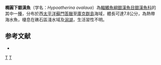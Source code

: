 {{Speciesbox 
| status = NE
| status_system = IUCN3.1
| taxon = Hypoatherina ovalaua
| authority = [[Herre|Herre]], 1935
| synonyms = *''Atherina ovalaua'' <small>Herre, 1935</small>
*''Allanetta ovalaua'' <small>Herre, 1935</small>
}}
'''橢圓下銀漢魚'''（学名：''Hypoatherina ovalaua''）為[[輻鰭魚綱|輻鰭魚綱]][[銀漢魚目|銀漢魚目]][[銀漢魚科|銀漢魚科]]的其中一[[種|種]]，分布於西[[太平洋|太平洋]][[蘇門答臘|蘇門答臘]]至[[庫克群島|庫克群島]]海域，體長可達7.8公分，為熱帶海水魚，棲息在礁石區淺水域及[[潟湖|潟湖]]，生活習性不明。

==参考文献==
*{{FishBase_species|genus=Hypoatherina|species=ovalaua|year=2016|month=4}}

{{Taxonbar|from=Q1849860}}

[[Category:下銀漢魚屬|T]]
[[Category:1935年描述的鱼类|T]]